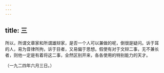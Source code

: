 ```yaml
---
---
---
```

title: 三
---



所以，所谓文章家和所谓雄辩家，是否一个人可以兼做的呢，倒很是疑问。诉于耳的人，易为音律所拘，诉于目者，又易偏于思想。假使有对于文辩二事，无不兼长者，则他一定是有着将这二事，全然区别开来，各各使用的特别能力的天才。

（一九二四年六月三日。）